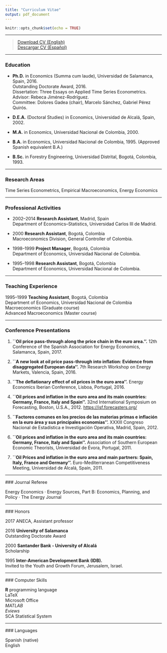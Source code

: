 ```yaml
---
title: "Curriculum Vitae"
output: pdf_document
---
```


```r
knitr::opts_chunk$set(echo = TRUE)
```

****

> [Download CV (English)](CVE.pdf)\
> [Descargar CV (Español)](CV.pdf)

****
### Education

* **Ph.D.** in Economics (Summa cum laude), Universidad de Salamanca, Spain, 2016.\
Outstanding Doctorate Award, 2016.\
Dissertation: Three Essays on Applied Time Series Econometrics.\
Advisor: Rebeca Jiménez-Rodríguez.\
Committee: Dolores Gadea (chair), Marcelo Sánchez, Gabriel Pérez Quirós.\

* **D.E.A.** (Doctoral Studies) in Economics, Universidad de Alcalá, Spain, 2002.\
* **M.A.** in Economics, Universidad Nacional de Colombia, 2000.\
* **B.A.** in Economics, Universidad Nacional de Colombia, 1995. (Approved Spanish equivalent B.A.)\
* **B.Sc.** in Forestry Engineering, Universidad Distrital, Bogotá, Colombia, 1993.

****

### Research Areas

Time Series Econometrics, Empirical Macroeconomics, Energy Economics

****

### Professional Activities

* 2002--2014 **Research Assistant**, Madrid, Spain\
Department of Economics--Statistics, Universidad Carlos III de Madrid.\

* 2000 **Research Assistant**, Bogotá, Colombia\
Macroeconomics Division, General Controller of Colombia.\

* 1998--1999 **Project Manager**, Bogotá, Colombia\
Department of Economics, Universidad Nacional de Colombia.\

* 1995--1998 **Research Assistant**, Bogotá, Colombia\
Department of Economics, Universidad Nacional de Colombia.\

****

### Teaching Experience

1995--1999 **Teaching Assistant**, Bogotá, Colombia\
Department of Economics, Universidad Nacional de Colombia\
Macroeconomics (Graduate course)\
Advanced Macroeconomics (Master course)

****

### Conference Presentations

1. **``Oil price pass-through along the price chain in the euro area.''.** 12th Conference of the Spanish Association for Energy Economics, Salamanca, Spain, 2017.

2. **``A new look at oil price pass-through into inflation: Evidence from disaggregated European data''.** 7th Research Workshop on Energy Markets, Valencia, Spain, 2016.

3. **``The deflationary effect of oil prices in the euro area''.** Energy Economics Iberian Conference, Lisboa, Portugal, 2016.

4. **``Oil prices and inflation in the euro area and its main countries: Germany, France, Italy and Spain''.** 32nd International Symposium on Forecasting, Boston, U.S.A., 2012. [https://isf.forecasters.org/](https://isf.forecasters.org/overview/about/locations/)

5. **``Factores comunes en los precios de las materias primas e inflación en la euro área y sus principales economías''.** XXXIII Congreso Nacional de Estadística e Investigación Operativa, Madrid, Spain, 2012.

6. **``Oil prices and inflation in the euro area and its main countries: Germany, France, Italy and Spain''.** Association of Southern European Economic Theorists, Universidad de Évora, Portugal, 2011.

7. **``Oil Prices and inflation in the euro area and main partners: Spain, Italy, France and Germany''.** Euro-Mediterranean Competitiveness Meeting, Universidad de Alcalá, Spain, 2011.

****

### Journal Referee

Energy Economics · Energy Sources, Part B: Economics, Planning, and Policy · The Energy Journal

****

### Honors

2017 ANECA, Assistant professor\

2016 **University of Salamanca**\
Outstanding Doctorate Award\

2000 **Santander Bank - University of Alcalá**\
Scholarship\

1995 **Inter-American Development Bank (IDB).**\
Invited to the Youth and Growth Forum, Jerusalem, Israel.

****

### Computer Skills

**R** programming language\
LaTeX\
Microsoft Office\
*MATLAB*\
*Eviews*\
SCA Statistical System

****

### Languages

Spanish (native)\
English
